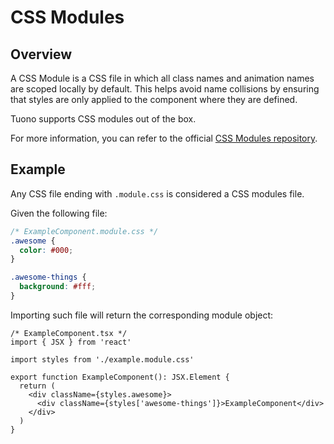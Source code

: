 
<MetaTags
  title="Tuono - CSS Modules"
  canonical="https://tuono.dev/documentation/styles/css-modules"
/>

# CSS Modules

## Overview

A CSS Module is a CSS file in which all class names and animation names are scoped locally by default.
This helps avoid name collisions by ensuring that styles are only applied to the component where they are defined.

Tuono supports CSS modules out of the box.

For more information, you can refer to the official [CSS Modules repository](https://github.com/css-modules/css-modules).

## Example

Any CSS file ending with `.module.css` is considered a CSS modules file.

Given the following file:

```css
/* ExampleComponent.module.css */
.awesome {
  color: #000;
}

.awesome-things {
  background: #fff;
}
```

Importing such file will return the corresponding module object:

```tsx
/* ExampleComponent.tsx */
import { JSX } from 'react'

import styles from './example.module.css'

export function ExampleComponent(): JSX.Element {
  return (
    <div className={styles.awesome}>
      <div className={styles['awesome-things']}>ExampleComponent</div>
    </div>
  )
}
```
